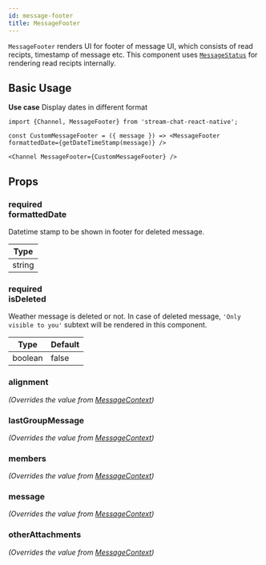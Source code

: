```yaml
---
id: message-footer
title: MessageFooter
---
```




`MessageFooter` renders UI for footer of message UI, which consists of read recipts, timestamp of message etc. This component uses [`MessageStatus`](../message-status) for rendering read recipts internally.

## Basic Usage

**Use case** Display dates in different format

```tsx
import {Channel, MessageFooter} from 'stream-chat-react-native';

const CustomMessageFooter = ({ message }) => <MessageFooter formattedDate={getDateTimeStamp(message)} />

<Channel MessageFooter={CustomMessageFooter} />
```

## Props

### <div class="label required">required</div> **formattedDate**

Datetime stamp to be shown in footer for deleted message.

| Type |
| - |
| string |

### <div class="label required">required</div> **isDeleted**

Weather message is deleted or not. In case of deleted message, `'Only visible to you'` subtext will be rendered in this component.

| Type | Default |
| - | - |
| boolean | false |

### alignment

_(Overrides the value from [MessageContext](../../contexts/message-context))_

<Alignment />

### lastGroupMessage

_(Overrides the value from [MessageContext](../../contexts/message-context))_

<LastGroupMessage />

### members

_(Overrides the value from [MessageContext](../../contexts/message-context))_

<Members />

### message

_(Overrides the value from [MessageContext](../../contexts/message-context))_

<MessageProp />

### otherAttachments

_(Overrides the value from [MessageContext](../../contexts/message-context))_

<OtherAttachments />

<!-- ### showMessageStatus -->

